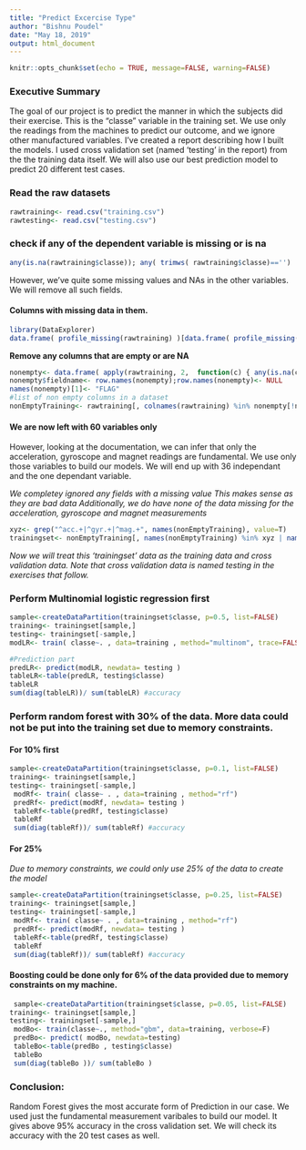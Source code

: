 ```yaml
---
title: "Predict Excercise Type"
author: "Bishnu Poudel"
date: "May 18, 2019"
output: html_document
---
```


```r
knitr::opts_chunk$set(echo = TRUE, message=FALSE, warning=FALSE)
```

### Executive Summary
The goal of our project is to predict the manner in which the subjects did their exercise. This is the "classe" variable in the training set. We use only the readings from the machines to predict our outcome, and we ignore other manufactured variables. I've created a report describing how I built the models. I used cross validation set (named 'testing' in the report) from the the training data itself. We will also use our best prediction model to predict 20 different test cases.

### Read the raw datasets
```r
rawtraining<- read.csv("training.csv")
rawtesting<- read.csv("testing.csv")
```


### check if any of the dependent variable is missing or is na

```r
any(is.na(rawtraining$classe)); any( trimws( rawtraining$classe)=='')
```

However, we've quite some missing values and NAs in the other variables. We will remove all such fields.

#### Columns with missing data in them.

```r
library(DataExplorer)
data.frame( profile_missing(rawtraining) )[data.frame( profile_missing(rawtraining) )$num_missing>0, ]
```

**Remove any columns that are empty or are NA**

```r
nonempty<- data.frame( apply(rawtraining, 2,  function(c) { any(is.na(c)) | any(c=='')}) )
nonempty$fieldname<- row.names(nonempty);row.names(nonempty)<- NULL
names(nonempty)[1]<- "FLAG"
#list of non empty columns in a dataset
nonEmptyTraining<- rawtraining[, colnames(rawtraining) %in% nonempty[!nonempty$FLAG,]$fieldname ]
```

#### We are now left with 60 variables only
However, looking at the documentation, we can infer that
 only the acceleration, gyroscope and magnet readings are
 fundamental. We use only those variables to build our models.
 We will end up with 36 independant and the one dependant variable.
 
 *We completey ignored any fields with a missing value*
 *This makes sense as they are bad data*
 *Additionally, we do have none of the data missing for the acceleration, gyroscope and magnet measurements*

```r
xyz<- grep("^acc.+|^gyr.+|^mag.+", names(nonEmptyTraining), value=T)
trainingset<- nonEmptyTraining[, names(nonEmptyTraining) %in% xyz | names(nonEmptyTraining)=="classe" ]

```

*Now we will treat this 'trainingset' data as the training data and cross validation data. Note that cross validation data is named testing in the exercises that follow.*


### Perform Multinomial logistic regression first 


```r
sample<-createDataPartition(trainingset$classe, p=0.5, list=FALSE)
training<- trainingset[sample,]
testing<- trainingset[-sample,]
modLR<- train( classe~. , data=training , method="multinom", trace=FALSE, trControl=trainControl(method="cv", number=5) , preProcess = c("center", "scale"))

#Prediction part
predLR<- predict(modLR, newdata= testing )
tableLR<-table(predLR, testing$classe)
tableLR
sum(diag(tableLR))/ sum(tableLR) #accuracy
```

### Perform random forest with 30% of the data. More data could not be put into the training set due to memory constraints.

#### For 10% first

```r
sample<-createDataPartition(trainingset$classe, p=0.1, list=FALSE)
training<- trainingset[sample,]
testing<- trainingset[-sample,]
 modRf<- train( classe~ . , data=training , method="rf")
 predRf<- predict(modRf, newdata= testing )
 tableRf<-table(predRf, testing$classe)
 tableRf
 sum(diag(tableRf))/ sum(tableRf) #accuracy
```

#### For 25% 

*Due to memory constraints, we could only use 25% of the data to create the model*

```r
sample<-createDataPartition(trainingset$classe, p=0.25, list=FALSE)
training<- trainingset[sample,]
testing<- trainingset[-sample,]
 modRf<- train( classe~ . , data=training , method="rf")
 predRf<- predict(modRf, newdata= testing )
 tableRf<-table(predRf, testing$classe)
 tableRf
 sum(diag(tableRf))/ sum(tableRf) #accuracy
```



#### Boosting could be done only for 6% of the data provided due to memory constraints on my machine. 

```r
 sample<-createDataPartition(trainingset$classe, p=0.05, list=FALSE)
training<- trainingset[sample,]
testing<- trainingset[-sample,]
 modBo<- train(classe~., method="gbm", data=training, verbose=F)
 predBo<- predict( modBo, newdata=testing)
 tableBo<-table(predBo , testing$classe)
 tableBo
 sum(diag(tableBo ))/ sum(tableBo )
```


### Conclusion:
Random Forest gives the most accurate form of Prediction in our case. We used just the fundamental measurement varibales to build our model. It gives above 95% accuracy in the cross validation set. We will check its accuracy with the 20 test cases as well.